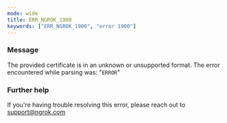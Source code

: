 ```yaml
---
mode: wide
title: ERR_NGROK_1900
keywords: ["ERR_NGROK_1900", "error 1900"]
---
```



### Message

The provided certificate is in an unknown or unsupported format. The error encountered while parsing was: "`ERROR`"

<ErrorDetails />

### Further help

If you're having trouble resolving this error, please reach out to [support@ngrok.com](mailto:support@ngrok.com?subject=Help%20with%20ERR_NGROK_1900)
